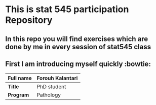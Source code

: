 # This is stat 545 participation Repository 
## In this repo you will find exercises which are done by me in every session of stat545 class
## First I am introducing myself quickly :bowtie:

| **Full name**  |  Forouh Kalantari   |
|----------------|---------------------|
|  **Title**     |   PhD student       |
| **Program**    |    Pathology        |




